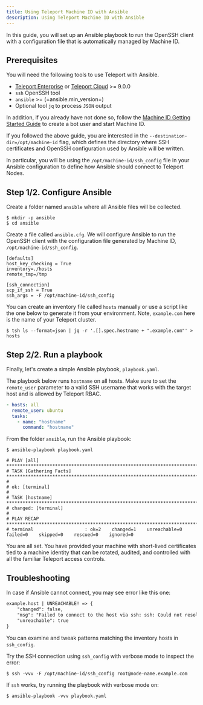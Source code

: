 ```yaml
---
title: Using Teleport Machine ID with Ansible
description: Using Teleport Machine ID with Ansible
---
```


In this guide, you will set up an Ansible playbook to run the OpenSSH client
with a configuration file that is automatically managed by Machine ID.

## Prerequisites

You will need the following tools to use Teleport with Ansible.

- [Teleport Enterprise](../../enterprise/introduction.mdx) or [Teleport Cloud](../../cloud/introduction.mdx) >= 9.0.0
- `ssh` OpenSSH tool
- `ansible` >= (=ansible.min_version=)
- Optional tool `jq` to process `JSON` output

In addition, if you already have not done so, follow the
[Machine ID Getting Started Guide](../getting-started.mdx) to create a bot
user and start Machine ID.

If you followed the above guide, you are interested in the
`--destination-dir=/opt/machine-id` flag, which defines the directory where
SSH certificates and OpenSSH configuration used by Ansible will be written.

In particular, you will be using the `/opt/machine-id/ssh_config` file in your
Ansible configuration to define how Ansible should connect to Teleport Nodes.

## Step 1/2. Configure Ansible

Create a folder named `ansible` where all Ansible files will be collected.

```code
$ mkdir -p ansible
$ cd ansible
```

Create a file called `ansible.cfg`. We will configure Ansible 
to run the OpenSSH client with the configuration file generated 
by Machine ID, `/opt/machine-id/ssh_config`.

```
[defaults]
host_key_checking = True
inventory=./hosts
remote_tmp=/tmp

[ssh_connection]
scp_if_ssh = True
ssh_args = -F /opt/machine-id/ssh_config
```

You can create an inventory file called `hosts` manually or use a script like the one
below to generate it from your environment. Note, `example.com` here is the
name of your Teleport cluster.

```code
$ tsh ls --format=json | jq -r '.[].spec.hostname + ".example.com"' > hosts
```

## Step 2/2. Run a playbook

Finally, let's create a simple Ansible playbook, `playbook.yaml`.

The playbook below runs `hostname` on all hosts. Make sure to set the
`remote_user` parameter to a valid SSH username that works with the target host
and is allowed by Teleport RBAC.

```yaml
- hosts: all
  remote_user: ubuntu
  tasks:
    - name: "hostname"
      command: "hostname"
```

From the folder `ansible`, run the Ansible playbook:

```code
$ ansible-playbook playbook.yaml 

# PLAY [all] *****************************************************************************************************************************************
# TASK [Gathering Facts] *****************************************************************************************************************************
#
# ok: [terminal]
#
# TASK [hostname] ************************************************************************************************************************************
# changed: [terminal]
#
# PLAY RECAP *****************************************************************************************************************************************
# terminal                   : ok=2    changed=1    unreachable=0    failed=0    skipped=0    rescued=0    ignored=0
```

You are all set. You have provided your machine with short-lived certificates
tied to a machine identity that can be rotated, audited, and controlled with
all the familiar Teleport access controls.

## Troubleshooting

In case if Ansible cannot connect, you may see error like this one:

```txt
example.host | UNREACHABLE! => {
    "changed": false,
    "msg": "Failed to connect to the host via ssh: ssh: Could not resolve hostname node-name: Name or service not known",
    "unreachable": true
}
```

You can examine and tweak patterns matching the inventory hosts in `ssh_config`.

Try the SSH connection using `ssh_config` with verbose mode to inspect the error:

```code
$ ssh -vvv -F /opt/machine-id/ssh_config root@node-name.example.com
```

If `ssh` works, try running the playbook with verbose mode on:

```code
$ ansible-playbook -vvv playbook.yaml
```
